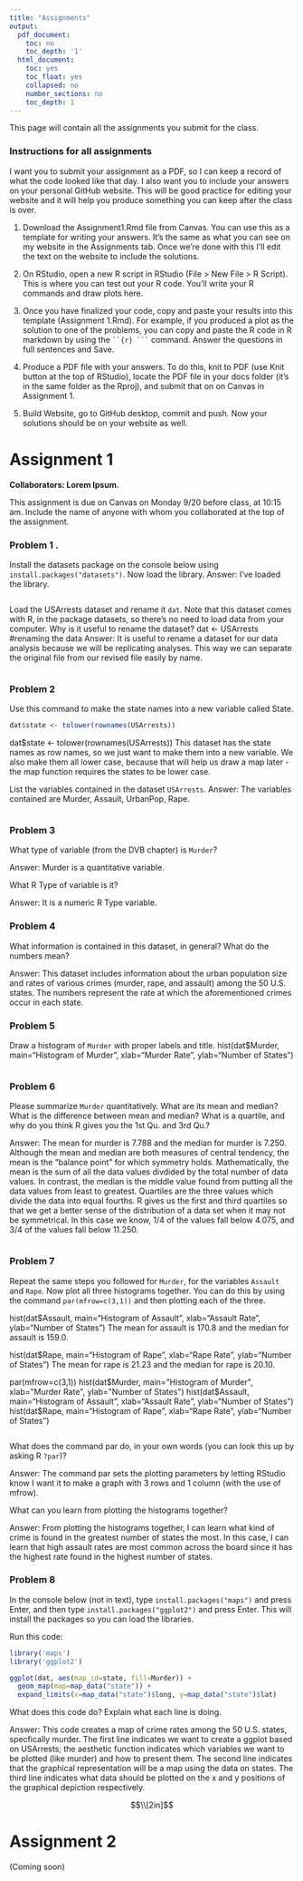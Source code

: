 ```yaml
---
title: "Assignments"
output:
  pdf_document:
    toc: no
    toc_depth: '1'
  html_document:
    toc: yes
    toc_float: yes
    collapsed: no
    number_sections: no
    toc_depth: 1
---
```



This page will contain all the assignments you submit for the class.



### Instructions for all assignments

I want you to submit your assignment as a PDF, so I can keep a record of what the code looked like that day. I also want you to include your answers on your personal GitHub website. This will be good practice for editing your website and it will help you produce something you can keep after the class is over.

1. Download the Assignment1.Rmd file from Canvas. You can use this as a template for writing your answers. It's the same as what you can see on my website in the Assignments tab. Once we're done with this I'll edit the text on the website to include the solutions.

2. On RStudio, open a new R script in RStudio (File > New File > R Script). This is where you can test out your R code. You'll write your R commands and draw plots here.

3. Once you have finalized your code, copy and paste your results into this template (Assignment 1.Rmd). For example, if you produced a plot as the solution to one of the problems, you can copy and paste the R code in R markdown by using the ` ``{r} ``` ` command. Answer the questions in full sentences and Save.

4. Produce a PDF file with your answers. To do this, knit to PDF (use Knit button at the top of RStudio), locate the PDF file in your docs folder (it's in the same folder as the Rproj), and submit that on on Canvas in Assignment 1.

5. Build Website, go to GitHub desktop, commit and push. Now your solutions should be on your website as well.






# Assignment 1

**Collaborators: Lorem Ipsum. **

This assignment is due on Canvas on Monday 9/20 before class, at 10:15 am. Include the name of anyone with whom you collaborated at the top of the assignment.


### Problem 1 .
 
Install the datasets package on the console below using `install.packages("datasets")`. Now load the library.
Answer: I've loaded the library.
```r

```

Load the USArrests dataset and rename it `dat`. Note that this dataset comes with R, in the package datasets, so there's no need to load data from your computer. Why is it useful to rename the dataset?
dat <- USArrests #renaming the data
Answer: It is useful to rename a dataset for our data analysis because we will be replicating analyses. This way we can separate the original file from our revised file easily by name.
```r

```

### Problem 2

Use this command to make the state names into a new variable called State. 

```r
dat$state <- tolower(rownames(USArrests))
```
dat$state <- tolower(rownames(USArrests))
This dataset has the state names as row names, so we just want to make them into a new variable. We also make them all lower case, because that will help us draw a map later - the map function requires the states to be lower case.


List the variables contained in the dataset `USArrests`.
Answer: The variables contained are Murder, Assault, UrbanPop, Rape.
```r

```

### Problem 3 

What type of variable (from the DVB chapter) is `Murder`? 

Answer: Murder is a quantitative variable.

What R Type of variable is it?

Answer: It is a numeric R Type variable.


### Problem 4

What information is contained in this dataset, in general? What do the numbers mean? 

Answer: This dataset includes information about the urban population size and rates of various crimes (murder, rape, and assault) among the 50 U.S. states. The numbers represent the rate at which the aforementioned crimes occur in each state.

### Problem 5

Draw a histogram of `Murder` with proper labels and title.
hist(dat$Murder, main="Histogram of Murder", xlab="Murder Rate", ylab="Number of States")

```r

```

### Problem 6

Please summarize `Murder` quantitatively. What are its mean and median? What is the difference between mean and median? What is a quartile, and why do you think R gives you the 1st Qu. and 3rd Qu.?

Answer: The mean for murder is 7.788 and the median for murder is 7.250.
Although the mean and median are both measures of central tendency, the mean is the "balance point" for which symmetry holds. Mathematically, the mean is the sum of all the data values divdided by the total number of data values. In contrast, the median is the middle value found from putting all the data values from least to greatest.
Quartiles are the three values which divide the data into equal fourths. R gives us the first and third quartiles so that we get a better sense of the distribution of a data set when it may not be symmetrical. In this case we know, 1/4 of the values fall below 4.075, and 3/4 of the values fall below 11.250.


```r

```

### Problem 7

Repeat the same steps you followed for `Murder`, for the variables `Assault` and `Rape`. Now plot all three histograms together. You can do this by using the command `par(mfrow=c(3,1))` and then plotting each of the three. 

hist(dat$Assault, main="Histogram of Assault", xlab="Assault Rate", ylab="Number of States")
The mean for assault is 170.8 and the median for assault is 159.0.

hist(dat$Rape, main="Histogram of Rape", xlab="Rape Rate", ylab="Number of States")
The mean for rape is 21.23 and the median for rape is 20.10.

par(mfrow=c(3,1))
hist(dat$Murder, main="Histogram of Murder", xlab="Murder Rate", ylab="Number of States") 
hist(dat$Assault, main="Histogram of Assault", xlab="Assault Rate", ylab="Number of States") 
hist(dat$Rape, main="Histogram of Rape", xlab="Rape Rate", ylab="Number of States")

```r

```

What does the command par do, in your own words (you can look this up by asking R `?par`)?

Answer: The command par sets the plotting parameters by letting RStudio know I want it to make a graph with 3 rows and 1 column (with the use of mfrow).

What can you learn from plotting the histograms together?

Answer: From plotting the histograms together, I can learn what kind of crime is found in the greatest number of states the most. In this case, I can learn that high assault rates are most common across the board since it has the highest rate found in the highest number of states.
  
### Problem 8

In the console below (not in text), type `install.packages("maps")` and press Enter, and then type `install.packages("ggplot2")` and press Enter. This will install the packages so you can load the libraries.

Run this code:

```r
library('maps') 
library('ggplot2') 

ggplot(dat, aes(map_id=state, fill=Murder)) + 
  geom_map(map=map_data("state")) + 
  expand_limits(x=map_data("state")$long, y=map_data("state")$lat)
```

What does this code do? Explain what each line is doing.

Answer: This code creates a map of crime rates among the 50 U.S. states, specfically murder. The first line indicates we want to create a ggplot based on USArrests; the aesthetic function indicates which variables we want to be plotted (like murder) and how to present them. The second line indicates that the graphical representation will be a map using the data on states. The third line indicates what data should be plotted on the x and y positions of the graphical depiction respectively.

$$\\[2in]$$




# Assignment 2 

(Coming soon)


